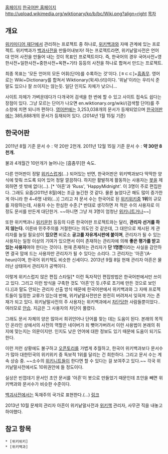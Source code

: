 [http://www.wiktionary.org/ 홈페이지]
[http://ko.wiktionary.org/ 한국어판 홈페이지] http://upload.wikimedia.org/wiktionary/ko/b/bc/Wiki.png?align=right
[[목차]]
== 개요 ==
[[위키미디어 재단]]에서 관리하는 프로젝트 중 하나로, [[위키백과]]와 자매 관계에 있는 프로젝트. 위키백과가 [[백과사전]]을 만들어내보자! 하는 프로젝트라면, 위키낱말사전은 언어 대 언어 사전을 만들어 내는 것이 목표인 프로젝트이다. 즉, 한국어의 경우 국어사전+영한사전+일한사전+중한사전+옥편+기타 등등의 사전을 하나로 합쳐서 만드는 프로젝트.

최종 목표는 '모든 언어의 모든 어휘(단어)를 수록하는 것'이다. [ㅎㄷㄷ]+[[흠좀무]]. 영어로는 Wiki+Dictionary를 합쳐서 Wiktionary(윅셔너리)이다. '위낱'이라는 우리식 준말도 있으나 잘 쓰이지는 않는듯. 일단 인지도 자체가 낮으니...

사이트 자체가 가벼운데다가 다개국어 검색을 한 번에 할 수 있고 사이트 접속도 쉽다는 장점이 있다. 그냥 모르는 단어가 나오면 en.wiktionary.org/wiki/(검색할 단어)를 주소창에 치면 되니까 편하다. [[영어]]판에는 3,253,038개의 문서가 등재되었으며 [[한국어]]판에는 385,688개의 문서가 등재되어 있다. (2014년 1월 15일 기준)

== 한국어판 ==
2011년 8월 기준 문서 수 : 약 20만 2천개.
2011년 12월 15일 기준 문서 수 : '''약 30만 8천개.'''

불과 4개월간 10만개가 늘어나는 [흠좀무]한 속도.

다른 언어판이 정말 [[위키]]스럽게(...) 되어있는 반면, 한국어판은 위키백과보다 딱딱한 양식에 맞춰 쓰도록 되어 있어 정말 깔끔하다. 하지만 활발하게 활동하는 사용자는 [[봇]]을 제외하면 셋 밖에 없다(...). [* '아흔'과 'Russ', 'HappyMidnight'. 이 3명이 주로 편집한다. 그래도 요즘(2011년 8월)에는 조금 늘긴한 것 같다. 물론 늘었다곤 해도 많이 증가한 게 아니라 한 4~6명 내외(...)] 그리고 저 문서 수는 한국어로 된 [[위키위키]]중 '''1위'''의 규모를 자랑하는데, 사용자 수는 한심한 수준.[* 반대로 생각하면 저 적은 수의 사용자로 이 정도 문서를 만든게 대단한거. ~~아니면 그냥 저 3명이 엄청난 [[위키니트]]거나~~]

또한 위키백과나 [[위키문헌]] 등등의 다른 한국어판 프로젝트와는 달리, '''관리자 선거를 하지 않는다.''' 이른바 민주주의를 거절한다는 의도인 것 같은데, 그 대안으로 제시된 게 관리자를 늘일 필요성이 '''있으면''' 비로소 '''공고를 자유게시판에 붙이며''', 관리자가 될 수 있는 사용자는 일정 이상의 기여가 있으면서 이미 존재하는 관리자에 의해 '''좋은 평가를 받고 있는 사용자'''여야 한다는 것이다. 현재 존재하는 관리자가 '''단 1명뿐'''이라는 사실을 감안하면 결국 맘에 드는 사용자만 관리자가 될 수 있다는 소리다. 그 관리자는 '아흔'(A-heun)이며, 한국어 위키책도 비슷한 신세이다. 2013년 9월 8일 현재 관리자 아흔은 물러난 상태여서 관리자가 공백이다.

이렇게 위키스럽지 않은 편집 스타일[* 이런 독자적인 편집방법은 한국어판에서만 쓰이고 있다. 그리고 이런 방식을 구축한 것도 '아흔'인 듯.(주로 초기에 만든 것으로 보인다.)]과 말도 안되는 관리자 선출 방식 때문에 한국어판에서 위키백과와 그 자매 프로젝트들이 일정한 교류가 있는데 반해, 위키낱말사전만은 완전히 버려져서 잊혀져 가는 존재가 되고 있다. 위키낱말사전의 주 사용자는 위키백과에서 [[차단]]당한 사람들뿐이었다.. 여러모로 [[안습]]. 지금은 그 사용자의 차단이 풀렸다.

그래도 문서 자체의 양은 많아서 희귀언어나 단어를 찾는 데는 도움이 된다. 본래의 목적인 온라인 상에서의 사전의 역할은 네이버가 죄 뺏어가버려서 이런 사용법이 본래의 취지에 맞는지는 의문이지만. 인지도 낮은 언어에 대한 정보도 있기 때문에 도움이 되기도 한다.

이런 저런 상황에도 불구하고 [[오픈토리]]를 가볍게 추월하고, 한국어 위키백과보다 문서수가 많아 대한민국의 위키위키 중 독보적 1위를 달리는 건 희한하다. 그리고 문서 수는 계속 상승 중. ~~소수의 [[위키니트]]들이 한다면 할 수 있다는 걸 보여주고 있다.~~ 각국 위키낱말사전에서도 10위권안에 들 정도이다.

실상은 빈껍데기 문서인 초안 문서를 '아흔'이 봇으로 만들었기 때문인데 초안을 빼면 위키백과와 문서수가 비슷한 수준이다.

[[백괴사전]]에서는 독재주의 국가로 표현한다.(...) [http://uncyclopedia.kr/wiki/%ED%95%9C%EA%B5%AD%EC%96%B4_%EC%9C%84%ED%82%A4%EB%82%B1%EB%A7%90%EC%82%AC%EC%A0%84_%EB%8F%85%EC%9E%AC%EC%A3%BC%EC%9D%98_%EC%B0%A8%EB%8B%A8%EA%B3%B5%ED%99%94%EA%B5%AD 링크]

2013년 10월 문제의 관리자 아흔이 위키낱말사전과 [[위키책]] 관리자, 사무관 직을 내놓고 하야했다.

== 참고 항목 ==
 * [위키위키]
 * [위키백과]

